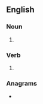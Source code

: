 ==English==

===Noun===
{{head|en|noun form}}

# {{plural of|yawp|lang=en}}

===Verb===
{{head|en|verb form}}

# {{en-third-person singular of|yawp}}

===Anagrams===
* {{anagrams|en|a=apswy|WASPy|waspy}}